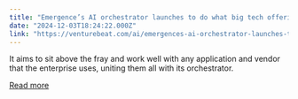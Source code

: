 ```yaml
---
title: "Emergence’s AI orchestrator launches to do what big tech offerings can’t: play well with others"
date: "2024-12-03T18:24:22.000Z"
link: "https://venturebeat.com/ai/emergences-ai-orchestrator-launches-to-do-what-big-tech-offerings-cant-play-well-with-others/"
---
```


It aims to sit above the fray and work well with any application and vendor that the enterprise uses, uniting them all with its orchestrator.

[Read more](https://venturebeat.com/ai/emergences-ai-orchestrator-launches-to-do-what-big-tech-offerings-cant-play-well-with-others/)
